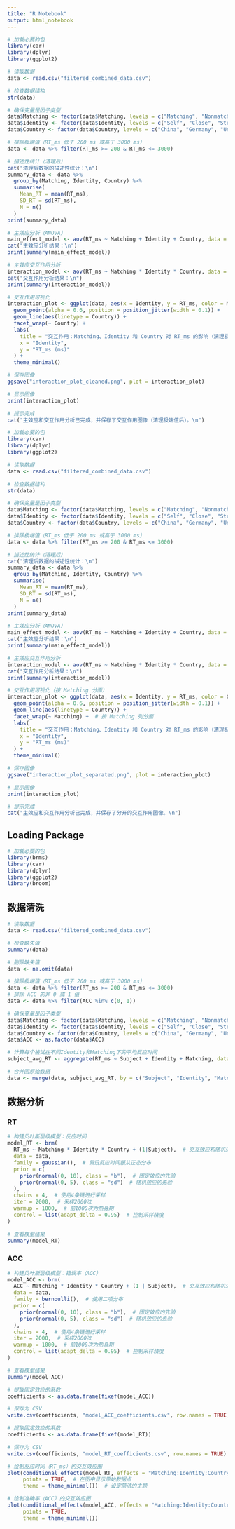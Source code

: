 ```yaml
---
title: "R Notebook"
output: html_notebook
---
```


```r
# 加载必要的包
library(car)
library(dplyr)
library(ggplot2)

# 读取数据
data <- read.csv("filtered_combined_data.csv")

# 检查数据结构
str(data)

# 确保变量是因子类型
data$Matching <- factor(data$Matching, levels = c("Matching", "Nonmatching"))
data$Identity <- factor(data$Identity, levels = c("Self", "Close", "Stranger", "Other", "NonPerson"))
data$Country <- factor(data$Country, levels = c("China", "Germany", "United Kingdom"))

# 排除极端值（RT_ms 低于 200 ms 或高于 3000 ms）
data <- data %>% filter(RT_ms >= 200 & RT_ms <= 3000)

# 描述性统计（清理后）
cat("清理后数据的描述性统计：\n")
summary_data <- data %>%
  group_by(Matching, Identity, Country) %>%
  summarise(
    Mean_RT = mean(RT_ms),
    SD_RT = sd(RT_ms),
    N = n()
  )
print(summary_data)

# 主效应分析（ANOVA）
main_effect_model <- aov(RT_ms ~ Matching + Identity + Country, data = data)
cat("主效应分析结果：\n")
print(summary(main_effect_model))

# 主效应交互作用分析
interaction_model <- aov(RT_ms ~ Matching * Identity * Country, data = data)
cat("交互作用分析结果：\n")
print(summary(interaction_model))

# 交互作用可视化
interaction_plot <- ggplot(data, aes(x = Identity, y = RT_ms, color = Matching, group = Matching)) +
  geom_point(alpha = 0.6, position = position_jitter(width = 0.1)) +
  geom_line(aes(linetype = Country)) +
  facet_wrap(~ Country) +
  labs(
    title = "交互作用：Matching、Identity 和 Country 对 RT_ms 的影响（清理极端值后）",
    x = "Identity",
    y = "RT_ms (ms)"
  ) +
  theme_minimal()

# 保存图像
ggsave("interaction_plot_cleaned.png", plot = interaction_plot)

# 显示图像
print(interaction_plot)

# 提示完成
cat("主效应和交互作用分析已完成，并保存了交互作用图像（清理极端值后）。\n")

```


```r
# 加载必要的包
library(car)
library(dplyr)
library(ggplot2)

# 读取数据
data <- read.csv("filtered_combined_data.csv")

# 检查数据结构
str(data)

# 确保变量是因子类型
data$Matching <- factor(data$Matching, levels = c("Matching", "Nonmatching"))
data$Identity <- factor(data$Identity, levels = c("Self", "Close", "Stranger", "Other", "NonPerson"))
data$Country <- factor(data$Country, levels = c("China", "Germany", "United Kingdom"))

# 排除极端值（RT_ms 低于 200 ms 或高于 3000 ms）
data <- data %>% filter(RT_ms >= 200 & RT_ms <= 3000)

# 描述性统计（清理后）
cat("清理后数据的描述性统计：\n")
summary_data <- data %>%
  group_by(Matching, Identity, Country) %>%
  summarise(
    Mean_RT = mean(RT_ms),
    SD_RT = sd(RT_ms),
    N = n()
  )
print(summary_data)

# 主效应分析（ANOVA）
main_effect_model <- aov(RT_ms ~ Matching + Identity + Country, data = data)
cat("主效应分析结果：\n")
print(summary(main_effect_model))

# 主效应交互作用分析
interaction_model <- aov(RT_ms ~ Matching * Identity * Country, data = data)
cat("交互作用分析结果：\n")
print(summary(interaction_model))

# 交互作用可视化（按 Matching 分面）
interaction_plot <- ggplot(data, aes(x = Identity, y = RT_ms, color = Country, group = Country)) +
  geom_point(alpha = 0.6, position = position_jitter(width = 0.1)) +
  geom_line(aes(linetype = Country)) +
  facet_wrap(~ Matching) +  # 按 Matching 列分面
  labs(
    title = "交互作用：Matching、Identity 和 Country 对 RT_ms 的影响（清理极端值后）",
    x = "Identity",
    y = "RT_ms (ms)"
  ) +
  theme_minimal()

# 保存图像
ggsave("interaction_plot_separated.png", plot = interaction_plot)

# 显示图像
print(interaction_plot)

# 提示完成
cat("主效应和交互作用分析已完成，并保存了分开的交互作用图像。\n")

```

## Loading Package
```r
# 加载必要的包
library(brms)
library(car)
library(dplyr)
library(ggplot2)
library(broom)

```

## 数据清洗
```r
# 读取数据
data <- read.csv("filtered_combined_data.csv")

# 检查缺失值
summary(data)

# 删除缺失值
data <- na.omit(data)

# 排除极端值（RT_ms 低于 200 ms 或高于 3000 ms）
data <- data %>% filter(RT_ms >= 200 & RT_ms <= 3000)
# 排除 ACC 的非 0 或 1 值
data <- data %>% filter(ACC %in% c(0, 1))

# 确保变量是因子类型
data$Matching <- factor(data$Matching, levels = c("Matching", "Nonmatching"))
data$Identity <- factor(data$Identity, levels = c("Self", "Close", "Stranger", "Other", "NonPerson"))
data$Country <- factor(data$Country, levels = c("China", "Germany", "United Kingdom"))
data$ACC <- as.factor(data$ACC)

# 计算每个被试在不同Identity和Matching下的平均反应时间
subject_avg_RT <- aggregate(RT_ms ~ Subject + Identity + Matching, data = data, FUN = mean)

# 合并回原始数据
data <- merge(data, subject_avg_RT, by = c("Subject", "Identity", "Matching"), suffixes = c("", "_avg"))

```

## 数据分析
### RT
```r
# 构建贝叶斯层级模型：反应时间
model_RT <- brm(
  RT_ms ~ Matching * Identity * Country + (1|Subject),  # 交互效应和随机效应
  data = data,
  family = gaussian(),  # 假设反应时间服从正态分布
  prior = c(
    prior(normal(0, 10), class = "b"),  # 固定效应的先验
    prior(normal(0, 5), class = "sd")  # 随机效应的先验
  ),
  chains = 4,  # 使用4条链进行采样
  iter = 2000,  # 采样2000次
  warmup = 1000,  # 前1000次为热身期
  control = list(adapt_delta = 0.95)  # 控制采样精度
)

# 查看模型结果
summary(model_RT)

```

### ACC
```r
# 构建贝叶斯层级模型：错误率（ACC）
model_ACC <- brm(
  ACC ~ Matching * Identity * Country + (1 | Subject),  # 交互效应和随机效应
  data = data,
  family = bernoulli(),  # 使用二项分布
  prior = c(
    prior(normal(0, 10), class = "b"),  # 固定效应的先验
    prior(normal(0, 5), class = "sd")  # 随机效应的先验
  ),
  chains = 4,  # 使用4条链进行采样
  iter = 2000,  # 采样2000次
  warmup = 1000,  # 前1000次为热身期
  control = list(adapt_delta = 0.95)  # 控制采样精度
)

# 查看模型结果
summary(model_ACC)
```

```r
# 提取固定效应的系数
coefficients <- as.data.frame(fixef(model_ACC))

# 保存为 CSV
write.csv(coefficients, "model_ACC_coefficients.csv", row.names = TRUE)

```


```r
# 提取固定效应的系数
coefficients <- as.data.frame(fixef(model_RT))

# 保存为 CSV
write.csv(coefficients, "model_RT_coefficients.csv", row.names = TRUE)
```

```r
# 绘制反应时间（RT_ms）的交互效应图
plot(conditional_effects(model_RT, effects = "Matching:Identity:Country"),
     points = TRUE,  # 在图中显示原始数据点
     theme = theme_minimal())  # 设定简洁的主题

# 绘制准确率（ACC）的交互效应图
plot(conditional_effects(model_ACC, effects = "Matching:Identity:Country"),
     points = TRUE,
     theme = theme_minimal())

```

